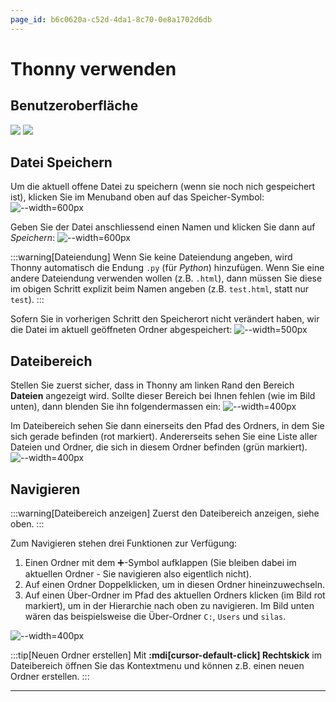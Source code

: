 ```yaml
---
page_id: b6c0620a-c52d-4da1-8c70-0e8a1702d6db
---
```

# Thonny verwenden
## Benutzeroberfläche
![](img/thonny-ui-1.png)
![](img/thonny-ui-2.png)

## Datei Speichern
Um die aktuell offene Datei zu speichern (wenn sie noch nich gespeichert ist), klicken Sie im Menuband oben auf das Speicher-Symbol:
![--width=600px](img/navigation-in-thonny/06-programmieren-offen-leer.png)

Geben Sie der Datei anschliessend einen Namen und klicken Sie dann auf _Speichern_:
![--width=600px](img/navigation-in-thonny/07-speichern.png)

:::warning[Dateiendung]
Wenn Sie keine Dateiendung angeben, wird Thonny automatisch die Endung `.py` (für _Python_) hinzufügen. Wenn Sie eine andere Dateiendung verwenden wollen (z.B. `.html`), dann müssen Sie diese im obigen Schritt explizit beim Namen angeben (z.B. `test.html`, statt nur `test`).
:::

Sofern Sie in vorherigen Schritt den Speicherort nicht verändert haben, wir die Datei im aktuell geöffneten Ordner abgespeichert:
![--width=500px](img/navigation-in-thonny/08-programmieren-offen-mit-datei.png)

## Dateibereich
Stellen Sie zuerst sicher, dass in Thonny am linken Rand den Bereich __Dateien__ angezeigt wird. Sollte dieser Bereich bei Ihnen fehlen (wie im Bild unten), dann blenden Sie ihn folgendermassen ein:
![--width=400px](img/navigation-in-thonny/01-dateien-einblenden.png)

Im Dateibereich sehen Sie dann einerseits den Pfad des Ordners, in dem Sie sich gerade befinden (rot markiert). Andererseits sehen Sie eine Liste aller Dateien und Ordner, die sich in diesem Ordner befinden (grün markiert).
![--width=400px](img/navigation-in-thonny/02-alle-ordner.png)

## Navigieren
:::warning[Dateibereich anzeigen]
Zuerst den Dateibereich anzeigen, siehe oben.
:::

Zum Navigieren stehen drei Funktionen zur Verfügung:
1. Einen Ordner mit dem ➕-Symbol aufklappen (Sie bleiben dabei im aktuellen Ordner - Sie navigieren also eigentlich nicht).
2. Auf einen Ordner Doppelklicken, um in diesen Ordner hineinzuwechseln.
3. Auf einen Über-Ordner im Pfad des aktuellen Ordners klicken (im Bild rot markiert), um in der Hierarchie nach oben zu navigieren. Im Bild unten wären das beispielsweise die Über-Ordner `C:`, `Users` und `silas`.

![--width=400px](img/navigation-in-thonny/02-alle-ordner.png)

:::tip[Neuen Ordner erstellen]
Mit __:mdi[cursor-default-click] Rechtskick__ im Dateibereich öffnen Sie das Kontextmenu und können z.B. einen neuen Ordner erstellen.
:::

---

